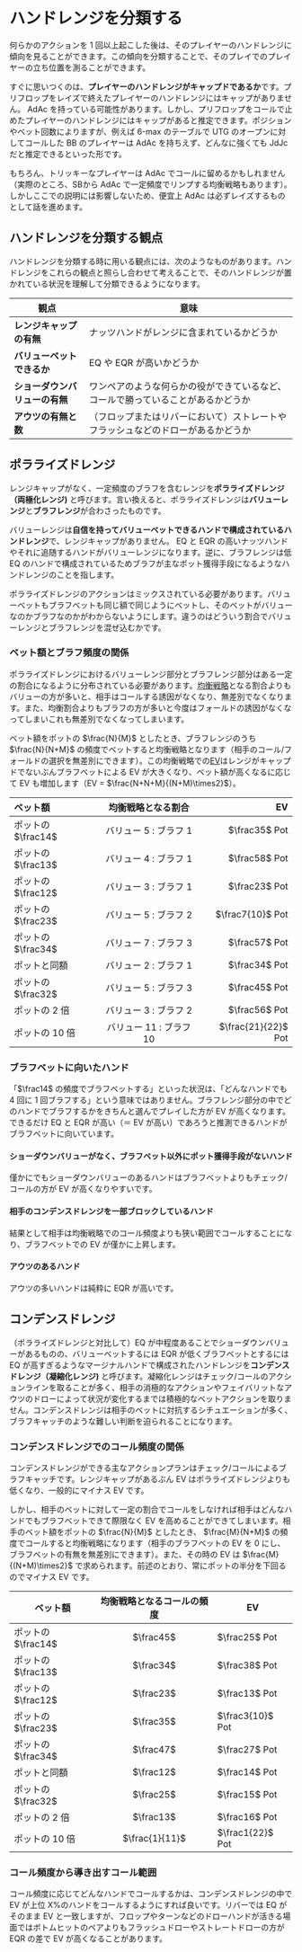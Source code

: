 # ハンドレンジを分類する

何らかのアクションを 1 回以上起こした後は、そのプレイヤーのハンドレンジに傾向を見ることができます。この傾向を分類することで、そのプレイでのプレイヤーの立ち位置を測ることができます。

すぐに思いつくのは、**プレイヤーのハンドレンジがキャップドであるか**です。プリフロップをレイズで終えたプレイヤーのハンドレンジにはキャップがありません。 <CardList>AdAc</CardList> を持っている可能性があります。しかし、プリフロップをコールで止めたプレイヤーのハンドレンジにはキャップがあると推定できます。ポジションやベット回数によりますが、例えば 6-max のテーブルで UTG のオープンに対してコールした BB のプレイヤーは <CardList>AdAc</CardList> を持ちえず、どんなに強くても <CardList>JdJc</CardList> だと推定できるといった形です。

<Callout intent="note">
  もちろん、トリッキーなプレイヤーは <CardList>AdAc</CardList>
  でコールに留めるかもしれません（実際のところ、SBから <CardList>AdAc</CardList>
  で一定頻度でリンプする均衡戦略もあります）。しかしここでの説明には影響しないため、便宜上
  <CardList>AdAc</CardList> は必ずレイズするものとして話を進めます。
</Callout>

## ハンドレンジを分類する観点

ハンドレンジを分類する時に用いる観点には、次のようなものがあります。ハンドレンジをこれらの観点と照らし合わせて考えることで、そのハンドレンジが置かれている状況を理解して分類できるようになります。

| 観点                           | 意味                                                                             |
| ------------------------------ | -------------------------------------------------------------------------------- |
| **レンジキャップの有無**       | ナッツハンドがレンジに含まれているかどうか                                       |
| **バリューベットできるか**     | EQ や EQR が高いかどうか                                                         |
| **ショーダウンバリューの有無** | ワンペアのような何らかの役ができているなど、コールで勝っていることがあるかどうか |
| **アウツの有無と数**           | （フロップまたはリバーにおいて）ストレートやフラッシュなどのドローがあるかどうか |

## ポラライズドレンジ

レンジキャップがなく、一定頻度のブラフを含むレンジを**ポラライズドレンジ（両極化レンジ)** と呼びます。言い換えると、ポラライズドレンジは**バリューレンジ**と**ブラフレンジ**が合わさったものです。

バリューレンジは**自信を持ってバリューベットできるハンドで構成されているハンドレンジ**で、レンジキャップがありません。 EQ と EQR の高いナッツハンドやそれに追随するハンドがバリューレンジになります。逆に、ブラフレンジは低 EQ のハンドで構成されているためブラフが主なポット獲得手段になるようなハンドレンジのことを指します。

ポラライズドレンジのアクションはミックスされている必要があります。バリューベットもブラフベットも同じ額で同じようにベットし、そのベットがバリューなのかブラフなのかがわからないようにします。違うのはどういう割合でバリューレンジとブラフレンジを混ぜ込むかです。

### ベット額とブラフ頻度の関係

ポラライズドレンジにおけるバリューレンジ部分とブラフレンジ部分はある一定の割合になるように分布されている必要があります。[均衡戦略](/game-theory-101#均衡戦略)となる割合よりもバリューの方が多いと、相手はコールする誘因がなくなり、無差別でなくなります。また、均衡割合よりもブラフの方が多いと今度はフォールドの誘因がなくなってしまいこれも無差別でなくなってしまいます。

ベット額をポットの $\frac{N}{M}$ としたとき、ブラフレンジのうち $\frac{N}{N+M}$ の頻度でベットすると均衡戦略となります（相手のコール/フォールドの選択を無差別にできます）。この均衡戦略での[EV](/glossary#ev)はレンジがキャップドでないぶんブラフベットによる EV が大きくなり、ベット額が高くなるに応じて EV も増加します（EV = $\frac{N+N+M}{(N+M)\times2}$）。

| ベット額           |   均衡戦略となる割合    |                  EV |
| :----------------- | :---------------------: | ------------------: |
| ポットの $\frac14$ |  バリュー 5 : ブラフ 1  |       $\frac35$ Pot |
| ポットの $\frac13$ |  バリュー 4 : ブラフ 1  |       $\frac58$ Pot |
| ポットの $\frac12$ |  バリュー 3 : ブラフ 1  |       $\frac23$ Pot |
| ポットの $\frac23$ |  バリュー 5 : ブラフ 2  |    $\frac7{10}$ Pot |
| ポットの $\frac34$ |  バリュー 7 : ブラフ 3  |       $\frac57$ Pot |
| ポットと同額       |  バリュー 2 : ブラフ 1  |       $\frac34$ Pot |
| ポットの $\frac32$ |  バリュー 5 : ブラフ 3  |       $\frac45$ Pot |
| ポットの 2 倍      |  バリュー 3 : ブラフ 2  |       $\frac56$ Pot |
| ポットの 10 倍     | バリュー 11 : ブラフ 10 | $\frac{21}{22}$ Pot |

### ブラフベットに向いたハンド

「$\frac14$ の頻度でブラフベットする」といった状況は、「どんなハンドでも 4 回に 1 回ブラフする」という意味ではありません。ブラフレンジ部分の中でどのハンドでブラフするかをきちんと選んでプレイした方が EV が高くなります。できるだけ EQ と EQR が高い（＝ EV が高い）であろうと推測できるハンドがブラフベットに向いています。

#### ショーダウンバリューがなく、ブラフベット以外にポット獲得手段がないハンド

僅かにでもショーダウンバリューのあるハンドはブラフベットよりもチェック/コールの方が EV が高くなりやすいです。

#### 相手のコンデンスドレンジを一部ブロックしているハンド

結果として相手は均衡戦略でのコール頻度よりも狭い範囲でコールすることになり、ブラフベットでの EV が僅かに上昇します。

#### アウツのあるハンド

アウツの多いハンドは純粋に EQR が高いです。

## コンデンスドレンジ

（ポラライズドレンジと対比して）EQ が中程度あることでショーダウンバリューがあるものの、バリューベットするには EQR が低くブラフベットとするには EQ が高すぎるようなマージナルハンドで構成されたハンドレンジを**コンデンスドレンジ（凝縮化レンジ)** と呼びます。凝縮化レンジはチェック/コールのアクションラインを取ることが多く、相手の消極的なアクションやフェイバリットなアウツのドローによって状況が変化するまでは積極的なベットアクションを取りません。コンデンスドレンジは相手のベットに対抗するシチュエーションが多く、ブラフキャッチのような難しい判断を迫られることになります。

### コンデンスドレンジでのコール頻度の関係

コンデンスドレンジができる主なアクションプランはチェック/コールによるブラフキャッチです。レンジキャップがあるぶん EV はポラライズドレンジよりも低くなり、一般的にマイナス EV です。

しかし、相手のベットに対して一定の割合でコールをしなければ相手はどんなハンドでもブラフベットできて際限なく EV を高めることができてしまいます。相手のベット額をポットの $\frac{N}{M}$ としたとき、 $\frac{M}{N+M}$ の頻度でコールすると均衡戦略になります（相手のブラフベットの EV を 0 にし、ブラフベットの有無を無差別にできます）。また、その時の EV は $\frac{M}{(N+M)\times2}$ で求められます。前述のとおり、常にポットの半分を下回るのでマイナス EV です。

| ベット額           | 均衡戦略となるコールの頻度 | EV               |
| ------------------ | :------------------------: | ---------------- |
| ポットの $\frac14$ |         $\frac45$          | $\frac25$ Pot    |
| ポットの $\frac13$ |         $\frac34$          | $\frac38$ Pot    |
| ポットの $\frac12$ |         $\frac23$          | $\frac13$ Pot    |
| ポットの $\frac23$ |         $\frac35$          | $\frac3{10}$ Pot |
| ポットの $\frac34$ |         $\frac47$          | $\frac27$ Pot    |
| ポットと同額       |         $\frac12$          | $\frac14$ Pot    |
| ポットの $\frac32$ |         $\frac25$          | $\frac15$ Pot    |
| ポットの 2 倍      |         $\frac13$          | $\frac16$ Pot    |
| ポットの 10 倍     |       $\frac{1}{11}$       | $\frac1{22}$ Pot |

### コール頻度から導き出すコール範囲

コール頻度に応じてどんなハンドでコールするかは、コンデンスドレンジの中で EV が上位 X%のハンドをコールするようにすれば良いです。リバーでは EQ がそのまま EV と一致しますが、フロップやターンなどのドローハンドが活きる場面ではボトムヒットのペアよりもフラッシュドローやストレートドローの方が EQR の差で EV が高くなることがあります。
